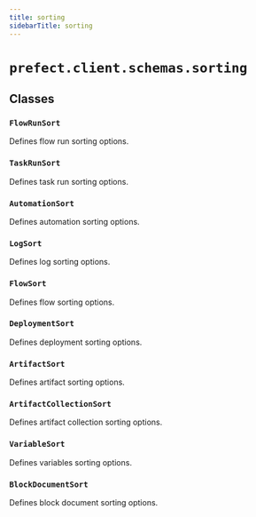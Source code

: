 ```yaml
---
title: sorting
sidebarTitle: sorting
---
```


# `prefect.client.schemas.sorting`

## Classes

### `FlowRunSort`


Defines flow run sorting options.


### `TaskRunSort`


Defines task run sorting options.


### `AutomationSort`


Defines automation sorting options.


### `LogSort`


Defines log sorting options.


### `FlowSort`


Defines flow sorting options.


### `DeploymentSort`


Defines deployment sorting options.


### `ArtifactSort`


Defines artifact sorting options.


### `ArtifactCollectionSort`


Defines artifact collection sorting options.


### `VariableSort`


Defines variables sorting options.


### `BlockDocumentSort`


Defines block document sorting options.

